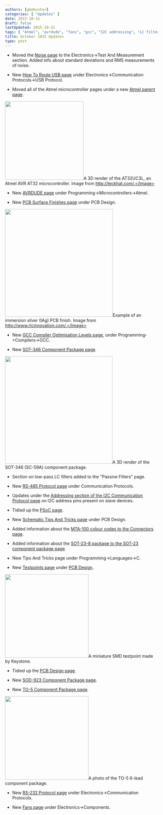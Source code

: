 ```yaml
---
authors: [gbmhunter]
categories: [ "Updates" ]
date: 2015-10-31
draft: false
lastUpdated: 2015-10-31
tags: [ "Atmel", "avrdude", "fans", "gcc", "I2C addressing", "LC filters", "MTA-100", "noise", "PCBs", "PSoC", "RMS", "RS-232", "RS-485", "SOD-923", "SOT-23-8", "SOT-346", "surface finish", "tests", "test points", "TO-5", "USB" ] 
title: October 2015 Updates
type: post
---
```



* Moved the [Noise page](/electronics/circuit-design/electrical-noise/) to the Electronics->Test And Measurement section. Added info about standard deviations and RMS measurements of noise.

* New [How To Route USB page](/electronics/communication-protocols/usb-protocol/how-to-route-usb-tracks) under Electronics->Communication Protocols->USB Protocol.

* Moved all of the Atmel microcontroller pages under a new [Atmel parent page](/programming/microcontrollers/atmel).  



<Image src={atmel_avr_at32_3d_render_of_ic_www_teckhat_com} width="259px">A 3D render of the AT32UC3L, an Atmel AVR AT32 microcontroller. Image from http://teckhat.com/.</Image>  

* New [AVRDUDE page](/programming/microcontrollers/atmel/avrdude) under Programming->Microcontrollers->Atmel.

* New [PCB Surface Finishes page](/pcb-design/pcb-surface-finishes) under PCB Design.  



<Image src={pcb_surface_finish_immersion_silver} width="355px">Example of an immersion silver (IAg) PCB finish. Image from http://www.rlcinnovation.com/.</Image>  

* New [GCC Compiler Optimisation Levels page](/programming/compilers/gcc/gcc-compiler-optimisation-levels), under Programming->Compilers->GCC.

* New [SOT-346 Component Package page](/pcb-design/component-packages/sot-346-component-package).  



<Image src={sot_346_sc_59a_component_package_3d_render} width="354px">A 3D render of the SOT-346 (SC-59A) component package.</Image>  

* Section on low-pass LC filters added to the "Passive Filters" page.

* New [RS-485 Protocol page](/electronics/communication-protocols/rs-485-protocol) under Communication Protocols.

* Updates under the [Addressing section of the I2C Communication Protocol page](/electronics/communication-protocols/i2c-communication-protocol/) on I2C address pins present on slave devices.

* Tidied up the [PSoC page](/programming/microcontrollers/psoc).

* New [Schematic Tips And Tricks page](/pcb-design/schematic-tips-and-tricks) under PCB Design.

* Added information about the [MTA-100 colour codes to the Connectors page](/electronics/components/connectors/#mtacst-100-connectors).

* Added information about the [SOT-23-8 package to the SOT-23 component package page](/pcb-design/component-packages/sot-23-component-package).

* New Tips And Tricks page under Programming->Languages->C.

* New [Testpoints page](/pcb-design/testpoints) under [PCB Design](/pcb-design).  



<Image src={keystone_minature_smd_testpoint} width="275px">A miniature SMD testpoint made by Keystone.</Image>  

* Tidied up the [PCB Design page](/pcb-design).

* New [SOD-923 Component Package page](/pcb-design/component-packages/sod-923-component-package).

* New [TO-5 Component Package page](/pcb-design/component-packages/to-5-component-package).  



<Image src={to_5_6_component_package_photo} width="275px">A photo of the TO-5 6-lead component package.</Image>  

* New [RS-232 Protocol page](/electronics/communication-protocols/rs-232-protocol) under Electronics->Communication Protocols.

* New [Fans page](/electronics/components/fans) under Electronics->Components.
